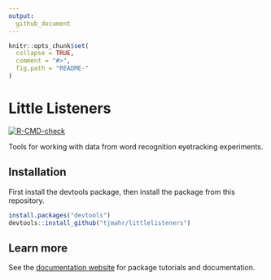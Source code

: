 ```yaml
---
output:
  github_document
---
```


<!-- README.md is generated from README.Rmd. Please edit that file -->

```r
knitr::opts_chunk$set(
  collapse = TRUE,
  comment = "#>",
  fig.path = "README-"
)
```

# Little Listeners

<!-- badges: start -->

[![R-CMD-check](https://github.com/tjmahr/littlelisteners/actions/workflows/R-CMD-check.yaml/badge.svg)](https://github.com/tjmahr/littlelisteners/actions/workflows/R-CMD-check.yaml)

<!-- badges: end -->

Tools for working with data from word recognition eyetracking experiments.

## Installation

First install the devtools package, then install the package from this
repository.

```r
install.packages("devtools")
devtools::install_github("tjmahr/littlelisteners")
```


## Learn more

See the [documentation website](https://tjmahr.github.io/littlelisteners/) for
package tutorials and documentation.

<!-- ### Other features -->

<!-- I've also migrated `empirical_logit` functions from [lookr](https://github.com/tjmahr/lookr). -->

<!-- ```{r} -->
<!-- n_to_target <- c(10, 0, 1, 0) -->
<!-- n_to_distractor <- c(0, 1, 0, 0) -->

<!-- # undefined log-odds -->
<!-- log(n_to_target / n_to_distractor) -->

<!-- # add .5 trick -->
<!-- log((n_to_target + .5) / (n_to_distractor + .5)) -->

<!-- # shortcut -->
<!-- empirical_logit(n_to_target, n_to_distractor) -->

<!-- # weighting function -->
<!-- empirical_logit_weight(n_to_target, n_to_distractor) -->
<!-- ``` -->

